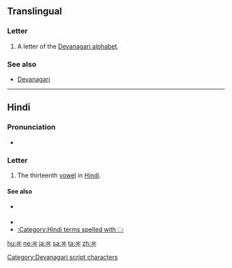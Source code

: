 {{also|अँ|अ|अं|अ-}}
==Translingual==

===Letter===
{{mul-letter|sc=Deva}}

# A letter of the [[Devanagari alphabet]].

===See also===
* [[w:Devanagari|Devanagari]]

----

==Hindi==

===Pronunciation===
* {{IPA|/əh/|lang=hi}}

===Letter===
{{head|hi|letter}}

# {{lbl|hi|rare}} The thirteenth [[vowel]] in [[Hindi]].

====See also====
* {{sense|matra}} {{l|hi|ः|tr=ah}}
* {{list:Devanagari script letters/hi}}
* [[:Category:Hindi terms spelled with ः]]

[[Category:Devanagari script characters]]

[[hu:अः]]
[[ne:अः]]
[[ja:अः]]
[[sa:अः]]
[[ta:अः]]
[[zh:अः]]